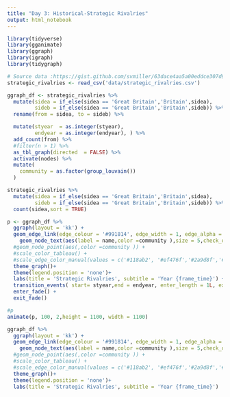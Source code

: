 ```yaml
---
title: "Day 3: Historical-Strategic Rivalries"
output: html_notebook
---
```


```r
library(tidyverse)
library(gganimate)
library(ggraph)
library(igraph)
library(tidygraph)
```

```r
# Source data :https://gist.github.com/svmiller/63dace4aa5a00eddce307d964c7bac23#file-strategic_rivalries-csv
strategic_rivalries <- read_csv('data/strategic_rivalries.csv')
```

```r
ggraph_df <- strategic_rivalries %>%
  mutate(sidea = if_else(sidea == 'Great Britain','Britain',sidea),
         sideb = if_else(sidea == 'Great Britain','Britain',sideb)) %>% 
  rename(from = sidea, to = sideb) %>%

  mutate(styear  = as.integer(styear),
         endyear = as.integer(endyear), ) %>%
  add_count(from) %>%
  #filter(n > 1) %>%
  as_tbl_graph(directed  = FALSE) %>%
  activate(nodes) %>%
  mutate(
    community = as.factor(group_louvain())
  )
```
```r
strategic_rivalries %>%
  mutate(sidea = if_else(sidea == 'Great Britain','Britain',sidea),
         sideb = if_else(sidea == 'Great Britain','Britain',sideb)) %>% 
  count(sidea,sort = TRUE)
```


```r
p <- ggraph_df %>% 
  ggraph(layout = 'kk') +
  geom_edge_link(edge_colour = '#991814', edge_width = 1, edge_alpha = 1) +
    geom_node_text(aes(label = name,color =community ),size = 5,check_overlap = TRUE) +
  #geom_node_point(aes(,color =community )) +
  #scale_color_tableau() +
  #scale_edge_color_manual(values = c('#118ab2', '#ef476f','#2a9d8f','#e76f51')) +
  theme_graph()+
  theme(legend.position = 'none')+
  labs(title = 'Strategic Rivalries', subtitle = 'Year {frame_time}') +
  transition_events( start= styear,end = endyear, enter_length = 1L, exit_length = 3L  ) +
  enter_fade() + 
  exit_fade()

#p
animate(p, 100, 2,height = 1100, width = 1100)

```

```r
ggraph_df %>% 
  ggraph(layout = 'kk') +
  geom_edge_link(edge_colour = '#991814', edge_width = 1, edge_alpha = 1) +
    geom_node_text(aes(label = name,color =community ),size = 5,check_overlap = TRUE) +
  #geom_node_point(aes(,color =community )) +
  #scale_color_tableau() +
  #scale_edge_color_manual(values = c('#118ab2', '#ef476f','#2a9d8f','#e76f51')) +
  theme_graph()+
  theme(legend.position = 'none')+
  labs(title = 'Strategic Rivalries', subtitle = 'Year {frame_time}')
```

